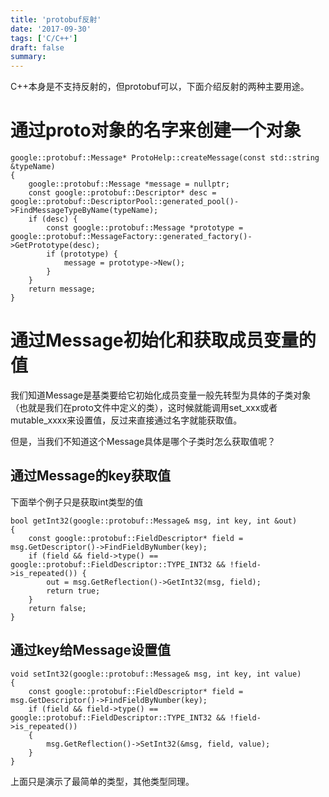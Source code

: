 ```yaml
---
title: 'protobuf反射'
date: '2017-09-30'
tags: ['C/C++']
draft: false
summary: 
---
```


C++本身是不支持反射的，但protobuf可以，下面介绍反射的两种主要用途。

# 通过proto对象的名字来创建一个对象
```
google::protobuf::Message* ProtoHelp::createMessage(const std::string &typeName)
{
	google::protobuf::Message *message = nullptr;
	const google::protobuf::Descriptor* desc = google::protobuf::DescriptorPool::generated_pool()->FindMessageTypeByName(typeName);
	if (desc) {
		const google::protobuf::Message *prototype = google::protobuf::MessageFactory::generated_factory()->GetPrototype(desc);
		if (prototype) {
			message = prototype->New();
		}
	}
	return message;
}
```

# 通过Message初始化和获取成员变量的值
我们知道Message是基类要给它初始化成员变量一般先转型为具体的子类对象（也就是我们在proto文件中定义的类），这时候就能调用set_xxx或者mutable_xxxx来设置值，反过来直接通过名字就能获取值。

但是，当我们不知道这个Message具体是哪个子类时怎么获取值呢？

## 通过Message的key获取值
下面举个例子只是获取int类型的值
```
bool getInt32(google::protobuf::Message& msg, int key, int &out)
{
	const google::protobuf::FieldDescriptor* field = msg.GetDescriptor()->FindFieldByNumber(key);
	if (field && field->type() == google::protobuf::FieldDescriptor::TYPE_INT32 && !field->is_repeated()) {
		out = msg.GetReflection()->GetInt32(msg, field);
		return true;
	}
	return false;
}
```

## 通过key给Message设置值
```
void setInt32(google::protobuf::Message& msg, int key, int value)
{
	const google::protobuf::FieldDescriptor* field = msg.GetDescriptor()->FindFieldByNumber(key);
	if (field && field->type() == google::protobuf::FieldDescriptor::TYPE_INT32 && !field->is_repeated())
	{
		msg.GetReflection()->SetInt32(&msg, field, value);
	}
}
```

上面只是演示了最简单的类型，其他类型同理。